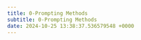 ```yaml
---
title: 0-Prompting Methods
subtitle: 0-Prompting Methods
date: 2024-10-25 13:38:37.536579548 +0000
---
```

